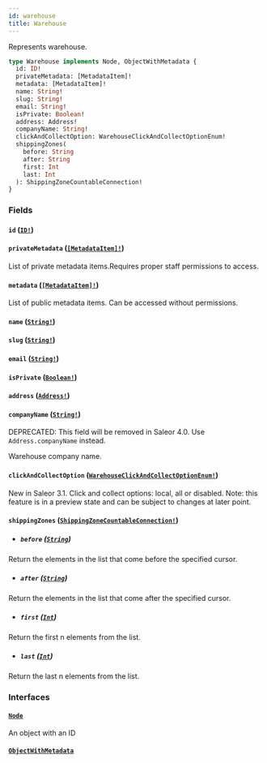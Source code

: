 ```yaml
---
id: warehouse
title: Warehouse
---
```


Represents warehouse.

```graphql
type Warehouse implements Node, ObjectWithMetadata {
  id: ID!
  privateMetadata: [MetadataItem]!
  metadata: [MetadataItem]!
  name: String!
  slug: String!
  email: String!
  isPrivate: Boolean!
  address: Address!
  companyName: String!
  clickAndCollectOption: WarehouseClickAndCollectOptionEnum!
  shippingZones(
    before: String
    after: String
    first: Int
    last: Int
  ): ShippingZoneCountableConnection!
}
```

### Fields

#### `id` ([`ID!`](../../../developer/api-reference/scalars/id))

#### `privateMetadata` ([`[MetadataItem]!`](../../../developer/api-reference/objects/metadata-item))

List of private metadata items.Requires proper staff permissions to access.

#### `metadata` ([`[MetadataItem]!`](../../../developer/api-reference/objects/metadata-item))

List of public metadata items. Can be accessed without permissions.

#### `name` ([`String!`](../../../developer/api-reference/scalars/string))

#### `slug` ([`String!`](../../../developer/api-reference/scalars/string))

#### `email` ([`String!`](../../../developer/api-reference/scalars/string))

#### `isPrivate` ([`Boolean!`](../../../developer/api-reference/scalars/boolean))

#### `address` ([`Address!`](../../../developer/api-reference/objects/address))

#### `companyName` ([`String!`](../../../developer/api-reference/scalars/string))

<span class="badge badge--warning">DEPRECATED: This field will be removed in Saleor 4.0. Use `Address.companyName` instead.</span>

Warehouse company name.

#### `clickAndCollectOption` ([`WarehouseClickAndCollectOptionEnum!`](../../../developer/api-reference/enums/warehouse-click-and-collect-option-enum))

New in Saleor 3.1. Click and collect options: local, all or disabled. Note: this feature is in a preview state and can be subject to changes at later point.

#### `shippingZones` ([`ShippingZoneCountableConnection!`](../../../developer/api-reference/objects/shipping-zone-countable-connection))

- ##### `before` ([`String`](../../../developer/api-reference/scalars/string))

Return the elements in the list that come before the specified cursor.

- ##### `after` ([`String`](../../../developer/api-reference/scalars/string))

Return the elements in the list that come after the specified cursor.

- ##### `first` ([`Int`](../../../developer/api-reference/scalars/int))

Return the first n elements from the list.

- ##### `last` ([`Int`](../../../developer/api-reference/scalars/int))

Return the last n elements from the list.

### Interfaces

#### [`Node`](../../../developer/api-reference/interfaces/node)

An object with an ID

#### [`ObjectWithMetadata`](../../../developer/api-reference/interfaces/object-with-metadata)
